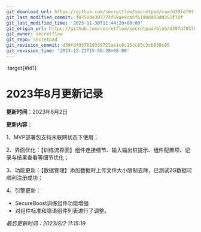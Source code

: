 ```yaml
---
git_download_url: https://github.com/secretflow/secretpad/raw/d39fdf937819339721ae1c6c15cc83c3cb838c05/docs/deployment_experience/version_update/202308.md
git_last_modified_commit: f0750de387773f69ae9ca5f6190d483d0351f70f
git_last_modified_time: '2023-11-30T11:44:20+08:00'
git_origin_url: https://github.com/secretflow/secretpad/blob/d39fdf937819339721ae1c6c15cc83c3cb838c05/docs/deployment_experience/version_update/202308.md
git_owner: secretflow
git_repo: secretpad
git_revision_commit: d39fdf937819339721ae1c6c15cc83c3cb838c05
git_revision_time: '2023-12-21T15:56:28+08:00'
---
```


:target{#id1}

# 2023年8月更新记录

<strong>更新时间</strong>：2023年8月2日

<strong>更新内容</strong>：

1、MVP部署包支持未联网状态下使用；

2、界面优化：【训练流界面】组件连接细节、输入输出桩提示、组件配置项、记录与结果查看等细节优化；

3、功能更新：【数据管理】添加数据时上传文件大小限制去除，已测试2G数据可顺利注册成功；

4、引擎更新：

- SecureBoost训练组件功能增强
- 对组件标准和隐语组件列表进行了调整。

<em>最后更新时间：2023/8/2 11:15:19</em>
